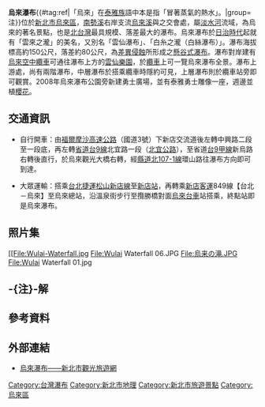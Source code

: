 {{Infobox waterfall
| name = 烏來瀑布
| photo = 烏來瀑布下層.jpg
| photo_width = 275
| photo_caption = 於南勢溪左岸眺望烏來瀑布
| map =
| map_width =
| lat_d = |lat_m = |lat_s = |lat_NS =
| long_d = |long_m = |long_s = |long_EW =
| region =
| source =
| coords_ref = {{coord|24|50|51.00|N|121|33|8.35|E|}}
| location = [[台灣|台灣]][[新北市|新北市]][[烏來區|烏來區]]瀑布路16號
| type = 懸谷式瀑布
| elevation = 230 ~ 150公尺
| height = 80公尺
| height_longest = 80公尺
| number_drops = 1
| width = 10公尺
| average_width =
| watercourse = [[淡水河|淡水河]] - [[新店溪|新店溪]] - [[南勢溪|南勢溪]] - [[烏來溪|烏來溪]]
| average_flow =
| world_rank =
}}
'''烏來瀑布'''{{#tag:ref|「烏來」在[[泰雅族|泰雅族]]語中本是指「冒著蒸氣的熱水」。|group=注}}{{r|新北市政府}}位於[[新北市|新北市]][[烏來區|烏來區]]，[[南勢溪|南勢溪]]右岸支流[[烏來溪|烏來溪]]與之交會處，屬[[淡水河|淡水河]]流域，為烏來的著名景點，也是[[北台灣|北台灣]]最具規模、落差最大的瀑布{{r|烏來鄉公所}}。烏來瀑布於[[台灣日治時期|日治時代]]起就有「雲來之瀧」的美名，又別名「雲仙瀑布」、「白糸之瀧（白絲瀑布）」{{r|烏來鄉公所}}。瀑布海拔標高約150公尺，落差約80公尺{{r|師大}}，為[[差異侵蝕|差異侵蝕]]所形成之[[懸谷式瀑布|懸谷式瀑布]]。瀑布對岸建有[[烏來空中纜車|烏來空中纜車]]可通往瀑布上方的[[雲仙樂園|雲仙樂園]]，於[[纜車|纜車]]上可一覽烏來瀑布全景。瀑布上游處，尚有兩階瀑布{{r|台灣瀑布}}，中層瀑布於搭乘纜車時隱約可見，上層瀑布則於纜車站旁即可觀賞。2008年烏來瀑布公園旁新建勇士廣場，並有泰雅勇士雕像一座，週邊並植[[櫻花|櫻花]]{{r|烏來鄉公所}}。

== 交通資訊 ==
*自行開車：由[[福爾摩沙高速公路|福爾摩沙高速公路]]（國道3號）下新店交流道後左轉中興路二段至一段底，再左轉[[台9線|省道台9線]]北宜路一段（[[北宜公路|北宜公路]]），至省道[[台9甲線|台9甲線]]新烏路右轉後直行，於烏來觀光大橋右轉，經[[北107線|縣道北107-1線]]環山路往瀑布方向即可到達{{r|觀光局}}。

*大眾運輸：搭乘[[台北捷運|台北捷運]][[松山新店線|松山新店線]]至[[新店站_(新北市)|新店站]]，再轉乘[[新店客運|新店客運]]849線【台北－烏來】至烏來總站，沿溫泉街步行至攬勝橋對面[[烏來台車|烏來台車]]站搭乘，終點站即是烏來瀑布。

== 照片集 ==
<gallery>
[[File:Wulai-Waterfall.jpg
File:Wulai Waterfall 06.JPG
File:烏来の滝.JPG
File:Wulai Waterfall 01.jpg
</gallery>

== -{注}-解 ==
{{reflist|group=注}}

==參考資料==
{{reflist|2|refs=

<ref name="新北市政府">{{cite web |url=http://newtpc.sp-store.com/scenic3.html |title=烏來風景特定區 |publisher=新北市政府 |accessdate=2013年12月5日 |language=zh-tw |date= |archive-date=2021年1月24日 |archive-url=https://web.archive.org/web/20210124144228/http://newtpc.sp-store.com/scenic3.html |dead-url=no }}</ref>

<ref name="烏來鄉公所">{{cite web |url= |title=烏來鄉志 |page=第248頁 |publisher=烏來鄉公所 |accessdate=2013年12月5日 |language=zh-tw |date=2010年}}</ref>

<ref name="師大">{{cite web |url= |title=地理研究報告第15-17卷 |author= |page=第228頁 |publisher=國立臺灣師範大學地理研究所 |accessdate=2013年12月5日 |language=zh-tw |date= }}</ref>

<ref name="台灣瀑布">{{cite web |url= |title=台灣的瀑布 |author= |work=台灣地理百科 |page=第84頁 |publisher=遠足文化事業股份有限公司 |accessdate=2013年12月5日 |language=zh-tw |date=2001年}}</ref>

<ref name="觀光局">{{cite web |url=http://taiwan.net.tw/m1.aspx?sNo=0001091&id=8561 |title=觀光景點烏來 |author= |publisher=交通部觀光局 |accessdate=2013年12月5日 |language=zh-tw |date= |archive-date=2021年1月24日 |archive-url=https://web.archive.org/web/20210124144250/https://www.taiwan.net.tw/m1.aspx?sno=0001091&id=8561 |dead-url=no }}</ref>

}}

== 外部連結 ==
*[https://tour.ntpc.gov.tw/zh-tw/Attraction/Detail?wnd_id=60&id=402224 烏來瀑布——新北市觀光旅遊網] {{Wayback|url=https://tour.ntpc.gov.tw/zh-tw/Attraction/Detail?wnd_id=60&id=402224 |date=20210124144313 }}

{{台灣瀑布}}

[[Category:台灣瀑布|Category:台灣瀑布]]
[[Category:新北市地理|Category:新北市地理]]
[[Category:新北市旅遊景點|Category:新北市旅遊景點]]
[[Category:烏來區|Category:烏來區]]